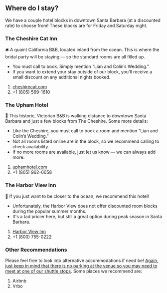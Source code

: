 ## Where do I stay?

We have a couple hotel blocks in downtown Santa Barbara (at a discounted rate) to choose from! These blocks are for Friday and Saturday night.

### The Cheshire Cat Inn

🛎️ A quaint California B&B, located inland from the ocean. This is where the bridal party will be staying — so the standard rooms are all filled up.

- You must call to book. Simply mention “Lian and Colin’s Wedding.”
- If you want to extend your stay outside of our block, you’ll receive a small discount on any additional nights booked.

1. [cheshirecat.com](https://cheshirecat.com)
1. +1 (805) 569-1610

### The Upham Hotel

🌳 This historic, Victorian B&B is walking distance to downtown Santa Barbara and just a few blocks from The Cheshire. Some more details:

- Like the Cheshire, you must call to book a room and mention “Lian and Colin’s Wedding.”
- Not all rooms listed online are in the block, so we recommend calling to check availability.
- If no more rooms are available, just let us know — we can always add more.

1. [uphamhotel.com](https://uphamhotel.com/)
1. +1 (805) 962-0058

### The Harbor View Inn

🐚 If you just want to be closer to the ocean, we recommend this hotel!

- Unfortunately, the Harbor View does not offer discounted room blocks during the popular summer months.
- It's a tad pricier here, but still a great option during peak season in Santa Barbara.

1. [Harbor View Inn](https://www.harborviewinnsb.com)
1. +1 (800) 755-0222

### Other Recommendations

Please feel free to look into alternative accommodations if need be! <u>Again, just keep in mind that there is no parking at the venue so you may need to meet at one of our shuttle stops</u>. Some places we recommend are:

1. Airbnb
1. Vrbo
